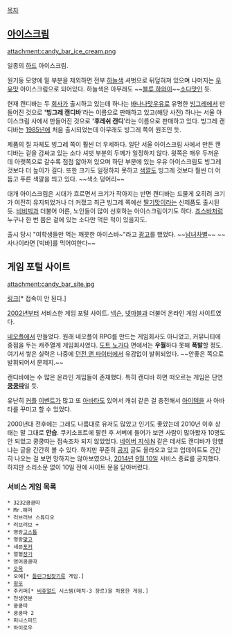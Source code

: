 [[목차]]
== [[아이스크림]] ==
attachment:candy_bar_ice_cream.png

일종의 [[하드]] 아이스크림.

원기둥 모양에 밑 부분을 제외하면 전부 [[하늘색]] 셔벗으로 뒤덮혀져 있으며 나머지는 [[우유]]맛 아이스크림으로 되어있다. 하늘색은 아무래도 ~~[[블루 하와이]]~~[[소다]]맛인 듯.

현재 캔디바는 두 [[회사]]가 출시하고 있는데 하나는 [[바나나맛우유]]로 유명한 [[빙그레]]에서 만들어진 것으로 ''''빙그레 캔디바''''라는 이름으로 판매하고 있고(해당 사진) 하나는 서울 아이스크림 사에서 만들어진 것으로 ''''후레쉬 캔디''''라는 이름으로 판매하고 있다. 빙그레 캔디바는 [[1985년]]에 처음 출시되었는데 아무래도 빙그레 쪽이 원조인 듯.

제품의 질 자체도 빙그레 쪽이 훨씬 더 우세하다. 일단 서울 아이스크림 사에서 만든 캔디바는 겉을 감싸고 있는 소다 셔벗 부분의 두께가 일정하지 않다. 윗쪽은 매우 두꺼운 데 아랫쪽으로 갈수록 점점 얇아져 있으며 하단 부분에 있는 우유 아이스크림도 빙그레 것보다 더 높이가 길다. 또한 크기도 일정하지 못하고 [[색깔]]도 빙그레 것보다 훨씬 더 어둡고 푸른 색깔을 띄고 있다. ~~색소 덩어리~~

대개 아이스크림은 시대가 흐르면서 크기가 작아지는 반면 캔디바는 드물게 오히려 크기가 여전히 유지되었거나 더 커졌고 최근 빙그레 쪽에선 [[딸기]]맛이라는 신제품도 출시된 듯. [[비비빅]]과 더불어 어른, 노인들이 많이 선호하는 아이스크림이기도 하다. [[죠스바]]처럼 누구나 한 번 쯤은 겉에 있는 소다만 먹은 적이 있을지도.

출시 당시 "여학생들만 먹는 깨끗한 아이스바~"라고 [http://pann.nate.com/video/11703740 광고]를 했었다. ~~[[남녀차별]]~~ ~~사나이라면 [빅바]를 먹어여한다~~

== 게임 포털 사이트 ==
attachment:candy_bar_site.jpg

[http://www.candybar.co.kr 링크][* 접속이 안 된다.]

[[2002년]]부터 서비스한 게임 포털 사이트. [[넥슨]], [[넷마블]]과 더불어 온라인 게임 사이트였다.

[[네오플]]에서 만들었다. 원래 네오플이 RPG를 만드는 게임회사도 아니었고, 커뮤니티에 중점을 두는 캐주열계 게임회사였다. [[도트 노가다]] 면에서는 '''우월'''하다 못해 '''폭발'''할 정도. 여기서 쌓은 실력은 나중에 [[던전 앤 파이터]]에서 유감없이 발휘되었다. ~~안좋은 쪽으로 발휘되어서 문제지.~~

캔디바에는 수 많은 온라인 게임들이 존재했다. 특히 캔디바 하면 떠오르는 게임은 단연 '''[[끝말잇기|쿵쿵따]]'''일 듯.

유난히 [[커플]] [[이벤트]]가 많고 또 [[아바타]]도 있어서 캐쉬 같은 걸 충전해서 [[아이템]]을 사 아바타를 꾸미고 할 수 있었다.

2000년대 전후에는 그래도 나름대로 유저도 많았고 인기도 좋았는데 2010년 이후 상태는 말 그대로 '''안습'''. 쿠키소프트에 팔린 후 서버에 들어가 보면 사람이 많아봤자 10명도 안 되었고 쿵쿵따는 접속조차 되지 않았었다. [[네이버 지식iN]] 같은 데서도 캔디바가 망했냐는 글을 간간히 볼 수 있다. 하지만 꾸준히 [[공지]] 글도 올라오고 있고 업데이트도 간간히 나오는 걸 보면 망하지는 않아보였으나, [[2014년]] [[9월 10일]] 서비스 종료를 공지했다. 하지만 소리소문 없이 10일 전에 사이트 문을 닫아버렸다.

=== 서비스 게임 목록 ===
 * 3232쿵쿵따
 * Mr.해머
 * 러브러브 스튜디오
 * 러브러브 +
 * 명랑[[고스톱]]
 * 명랑[[맞고]]
 * 세븐[[포커]]
 * 열혈[[장기#s-1|장기]]
 * 영어쿵쿵따
 * [[오목#s-2|오목]]
 * 오예[* [[틀린그림찾기]]류 게임.]
 * [[윙또#s-1|윙또]]
 * 주키퍼[* [[비쥬얼드]] 시스템(매치-3 장르)을 차용한 게임.]
 * 천생연분
 * 쿵쿵따 
 * 쿵쿵따 2
 * 퍼니스피드
 * 하이로우
